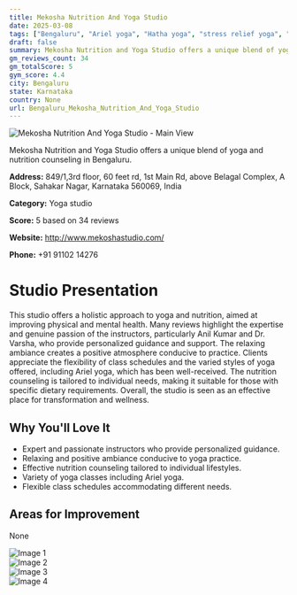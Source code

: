 ```yaml
---
title: Mekosha Nutrition And Yoga Studio
date: 2025-03-08
tags: ["Bengaluru", "Ariel yoga", "Hatha yoga", "stress relief yoga", "holistic", "wellness", "Bengaluru"]  
draft: false
summary: Mekosha Nutrition and Yoga Studio offers a unique blend of yoga and nutrition counseling in Bengaluru.
gm_reviews_count: 34
gm_totalScore: 5
gym_score: 4.4
city: Bengaluru
state: Karnataka
country: None
url: Bengaluru_Mekosha_Nutrition_And_Yoga_Studio
---
```


<div className="aspect-[16/9] relative my-8">
  <img 
    src="https://lh5.googleusercontent.com/p/AF1QipOMq-_RMP0EnxryYuJCI9w8JmJThLCPui6RbCQl=w1920-h1080-k-no"
    alt="Mekosha Nutrition And Yoga Studio - Main View"
    className="object-cover absolute inset-0 w-full h-full rounded-lg"
  />
</div>

Mekosha Nutrition and Yoga Studio offers a unique blend of yoga and nutrition counseling in Bengaluru.

**Address:** 849/1,3rd floor, 60 feet rd, 1st Main Rd, above Belagal Complex, A Block, Sahakar Nagar, Karnataka 560069, India

**Category:** Yoga studio

**Score:** 5 based on 34 reviews

**Website:** http://www.mekoshastudio.com/

**Phone:** +91 91102 14276

# Studio Presentation

This studio offers a holistic approach to yoga and nutrition, aimed at improving physical and mental health. Many reviews highlight the expertise and genuine passion of the instructors, particularly Anil Kumar and Dr. Varsha, who provide personalized guidance and support. The relaxing ambiance creates a positive atmosphere conducive to practice. Clients appreciate the flexibility of class schedules and the varied styles of yoga offered, including Ariel yoga, which has been well-received. The nutrition counseling is tailored to individual needs, making it suitable for those with specific dietary requirements. Overall, the studio is seen as an effective place for transformation and wellness.

## Why You'll Love It

- Expert and passionate instructors who provide personalized guidance.
- Relaxing and positive ambiance conducive to yoga practice.
- Effective nutrition counseling tailored to individual lifestyles.
- Variety of yoga classes including Ariel yoga.
- Flexible class schedules accommodating different needs.

## Areas for Improvement

None

<div className="grid grid-cols-1 xl:grid-cols-2 gap-4 my-8">
<div className="aspect-[4/3] relative"><img src="https://lh5.googleusercontent.com/p/AF1QipObx0Dv9AFpxQ8FlX1OLs9A1SlHGSaCZP_Q6ttj=w1920-h1080-k-no" alt="Image 1" className="object-cover absolute inset-0 w-full h-full rounded-lg" /></div>
<div className="aspect-[4/3] relative"><img src="https://lh5.googleusercontent.com/p/AF1QipOmRLEuF3YFAiKFHZsegLaK7xdl1zKlgueNboKj=w1920-h1080-k-no" alt="Image 2" className="object-cover absolute inset-0 w-full h-full rounded-lg" /></div>
<div className="aspect-[4/3] relative"><img src="https://lh5.googleusercontent.com/p/AF1QipMFbDWuwZE4fE89QnHBOBSchTq3Mjapw65kFAOK=w1920-h1080-k-no" alt="Image 3" className="object-cover absolute inset-0 w-full h-full rounded-lg" /></div>
<div className="aspect-[4/3] relative"><img src="https://lh5.googleusercontent.com/p/AF1QipOl78255fEdpIPkdgL2G4iSZQD2JczWXnS-RRwf=w1920-h1080-k-no" alt="Image 4" className="object-cover absolute inset-0 w-full h-full rounded-lg" /></div>
</div>